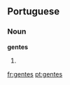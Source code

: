 ==Portuguese==

===Noun===
{{wikipedia|dab=gentes}}
'''gentes'''

# {{pt-noun form of|[[gente]]|onlyf|pl}}

[[fr:gentes]]
[[pt:gentes]]